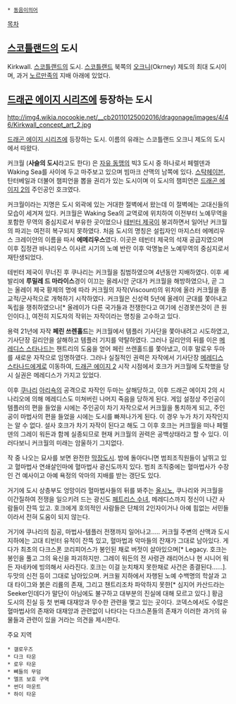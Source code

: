  * [[동음이의어]]

[[목차]]

== [[스코틀랜드]]의 도시 ==
Kirkwall. [[스코틀랜드]]의 도시. [[스코틀랜드]] 북쪽의 [[오크니]](Okrney) 제도의 최대 도시이며, 과거 [[노르만족]]의 지배 아래에 있었다.

== [[드래곤 에이지 시리즈]]에 등장하는 도시 ==
http://img4.wikia.nocookie.net/__cb20110125002016/dragonage/images/4/46/Kirkwall_concept_art_2.jpg

[[드래곤 에이지 시리즈]]에 등장하는 도시. 이름의 유래는 스코틀랜드 오크니 제도의 도시에서 따왔다.

커크월 ('''사슬의 도시'''라고도 한다) 은 [[자유 동맹]]의 빅3 도시 중 하나로서 페렐덴과 Waking Sea를 사이에 두고 마주보고 있으며 빔마크 산맥의 남쪽에 있다. [[스탁헤이븐]], 탄터베일과 더불어 챔피언을 뽑을 권리가 있는 도시이며 이 도시의 챔피언은 [[드래곤 에이지 2]]의 주인공인 호크였다.

커크월이라는 지명은 도시 외곽에 있는 거대한 절벽에서 왔는데 이 절벽에는 고대신들의 모습이 세겨져 있다. 커크월은 Waking Sea의 교역로에 위치하여 이전부터 노예무역을 포함한 무역의 중심지로서 부유한 곳이었으나 [[테빈터 제국]]이 붕괴하면서 일어난 커크월의 파괴는 여전히 복구되지 못하였다. 처음 도시의 명칭은 설립자인 마지스터 에메리우스 크레이얀의 이름을 따서 '''에메리우스'''였다. 이곳은 테빈터 제국의 석재 공급지였으며 이후 집정관 바나리우스 이사르 시기의 노예 반란 이후 악명높은 노예무역의 중심지로서 재탄생되었다.

테빈터 제국이 무너진 후 쿠나리는 커크월을 침범하였으며 4년동안 지배하였다. 이후 셰발리에 '''루밀레 드 마라이스'''경이 이끄는 올레시안 군대가 커크월을 해방하였으나, 곧 그는 올레이 제국 황제의 명에 따라 커크월의 자작(Viscount)의 위치에 올라 커크월을 종교적/군사적으로 개혁하기 시작하였다. 커크월은 신성력 5년에 올레이 군대를 쫓아내고 독립을 쟁취하였으나[* 올레이가 다른 국가들과 전쟁한다고 여기에 신경못쓴것이 큰 원인이다.], 여전히 지도자의 작위는 자작이라는 명칭을 고수하고 있다.

용력 21년에 자작 '''페린 쓰렌홀드'''는 커크월에서 템플러 기사단을 쫓아내려고 시도하였고, 기사단장 길리안을 살해하고 템플러 기지를 약탈하였다. 그러나 길리안의 뒤를 이은 [[메레디스 스타나드]]는 챈트리의 도움을 얻어 페린 쓰렌홀드를 쫓아냈고, 이후 말로우 두마를 새로운 자작으로 임명하였다. 그러나 실질적인 권력은 자작에서 기사단장 [[메레디스 스타나드]]에게로 이동하여, [[드래곤 에이지 2]] 시작 시점에서 호크가 커크월에 도착했을 당시 실권은 메레디스가 가지고 있었다.

이후 [[쿠나리]] [[아리쇽]]의 공격으로 자작인 두마는 살해당하고, 이후 드래곤 에이지 2의 시나리오에 의해 메레디스도 미쳐버린 나머지 죽음을 당하게 된다. 게임 설정상 주인공이 템플러의 편을 들었을 시에는 주인공이 차기 자작으로서 커크월을 통치하게 되고, 주인공이 마법사의 편을 들었을 시에는 도시를 빠져나가게 된다. 이 경우 누가 차기 자작인지는 알 수 없다. 설사 호크가 차기 자작이 된다고 해도 그 이후 호크는 커크월을 떠나 페렐덴의 그레이 워든과 함께 실종되므로 현재 커크월의 권력은 공백상태라고 할 수 있다. 이러다보니 커크월의 미래는 암울하기 그지없다.

작 중 나오는 묘사를 보면 완전한 [[막장도시]]. 밤에 돌아다니면 범죄조직원들이 날뛰고 있고 혈마법사 연쇄살인마에 혈마법사 광신도까지 있다. 범죄 조직중에는 혈마법사가 수장인 건 예사이고 아예 욕정의 악마의 지배를 받는 갱단도 있다. 

거기에 도시 상층부도 엉망이라 혈마법사들의 뒤를 봐주는 [[올시노]], 쿠나리와 커크월을 이간질하여 전쟁을 일으키려 드는 광신도 [[페트리스 수녀]], 메레디스까지 정신이 나간 사람들이 잔뜩 있고. 호크에게 호의적인 사람들은 단체의 2인자이거나 아예 힘없는 서민들이라서 전혀 도움이 되지 않는다.

거기에 쿠나리의 침공, 마법사-템플러 전쟁까지 일어나고..... 커크월 주변의 산맥과 도시 지하에는 고대 티빈터 유적이 잔뜩 있고, 혈마법과 악마들의 잔재가 그대로 남아있다. 게다가 최초의 다크스폰 코리피어스가 봉인된 채로 버젓이 살아있으며[* Legacy. 호크는 봉인을 풀고 그의 육신을 파괴하지만. 그레이 워든의 전 사령관 래리어스나 현 시니어 워든 자네카에 빙의해서 사라진다. 호크는 이걸 눈치채지 못한채로 사건은 종결된다......]. 두맛의 신전 등이 그대로 남아있으며. 커크윌 지하에서 자행된 노예 수백명의 학살과 고대 타이그와 붉은 리륨의 존재, 그리고 챈트리조차 파악하지 못한[* 심지어 카산드라는 Seeker인데다가 말단이 아님에도 불구하고 대부분의 진실에 대해 모르고 있다.] 황금 도시의 진실 등 첫 번째 대재앙과 무수한 관련을 맺고 있는 곳이다. 코덱스에서도 수많은 혈마법사의 존재와 대재앙과 관련없이 나타다는 다크스폰들의 존재가 이러한 과거의 유물들과 관련이 있을 거라는 의견을 제시한다.

주요 지역
 * 갤로우즈
 * 다크 타운
 * 로우 타운
 * 뼈들의 무덤 
 * 엘프 보호 구역
 * 썬더 마운트
 * 하이 타운

